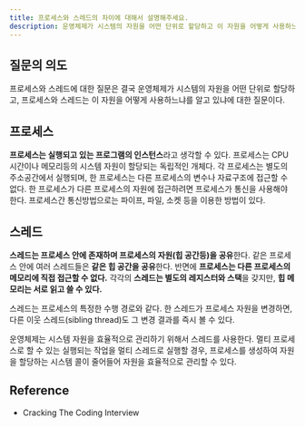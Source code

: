 ```yaml
---
title: 프로세스와 스레드의 차이에 대해서 설명해주세요.
description: 운영체제가 시스템의 자원을 어떤 단위로 할당하고 이 자원을 어떻게 사용하느냐에 대한 질문입니다.
---
```


## 질문의 의도

프로세스와 스레드에 대한 질문은 결국 운영체제가 시스템의 자원을 어떤 단위로 할당하고,
프로세스와 스레드는 이 자원을 어떻게 사용하느냐를 알고 있냐에 대한 질문이다.

## 프로세스

**프로세스는 실행되고 있는 프로그램의 인스턴스**라고 생각할 수 있다.
프로세스는 CPU 시간이나 메모리등의 시스템 자원이 할당되는 독립적인 개체다.
각 프로세스는 별도의 주소공간에서 실행되며, 한 프로세스는 다른 프로세스의 변수나 자료구조에 접근할 수 없다.
한 프로세스가 다른 프로세스의 자원에 접근하려면 프로세스가 통신을 사용해야 한다.
프로세스간 통신방법으로는 파이프, 파일, 소켓 등을 이용한 방법이 있다.

## 스레드

**스레드는 프로세스 안에 존재하며 프로세스의 자원(힙 공간등)을 공유**한다.
같은 프로세스 안에 여러 스레드들은 **같은 힙 공간을 공유**한다.
반면에 **프로세스는 다른 프로세스의 메모리에 직접 접근할 수 없다.**
각각의 **스레드는 별도의 레지스터와 스택**을 갖지만, **힙 메모리는 서로 읽고 쓸 수 있다.**

스레드는 프로세스의 특정한 수행 경로와 같다.
한 스레드가 프로세스 자원을 변경하면, 다른 이웃 스레드(sibling thread)도 그 변경 결과를 즉시 볼 수 있다.

운영체제는 시스템 자원을 효율적으로 관리하기 위해서 스레드를 사용한다.
멀티 프로세스로 할 수 있는 실행되는 작업을 멀티 스레드로 실행할 경우, 프로세스를
생성하여 자원을 할당하는 시스템 콜이 줄어들어 자원을 효율적으로 관리할 수 있다.

## Reference

- Cracking The Coding Interview
